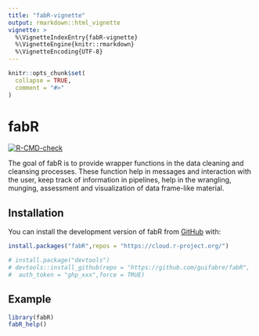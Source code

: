 ```yaml
---
title: "fabR-vignette"
output: rmarkdown::html_vignette
vignette: >
  %\VignetteIndexEntry{fabR-vignette}
  %\VignetteEngine{knitr::rmarkdown}
  %\VignetteEncoding{UTF-8}
---
```


```r
knitr::opts_chunk$set(
  collapse = TRUE,
  comment = "#>"
)
```

# fabR

<!-- badges: start -->
  [![R-CMD-check](https://github.com/GuiFabre/fabR/actions/workflows/R-CMD-check.yaml/badge.svg)](https://github.com/GuiFabre/fabR/actions/workflows/R-CMD-check.yaml)
<!-- badges: end -->

The goal of fabR is to provide wrapper functions in the data cleaning and 
cleansing processes. These function help in messages and interaction with the 
user, keep track of information in pipelines, help in the wrangling, munging, 
assessment and visualization of data frame-like material.

## Installation

You can install the development version of fabR from [GitHub](https://github.com/) with:

``` r
install.packages("fabR",repos = "https://cloud.r-project.org/")

# install.package("devtools")
# devtools::install_github(repo = "https://github.com/guifabre/fabR", 
#  auth_token = "ghp_xxx",force = TRUE)

```

## Example

```r
library(fabR)
fabR_help()
```
